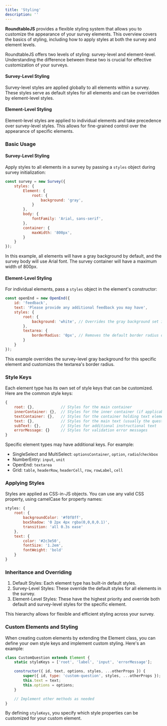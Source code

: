 ```yaml
---
title: 'Styling'
description: ''
---
```


**RoundtableJS** provides a flexible styling system that allows you to customize the appearance of your survey elements. This overview covers the basics of styling, including how to apply styles at both the survey and element levels.

RoundtableJS offers two levels of styling: survey-level and element-level. Understanding the difference between these two is crucial for effective customization of your surveys.

#### Survey-Level Styling

Survey-level styles are applied globally to all elements within a survey. These styles serve as default styles for all elements and can be overridden by element-level styles.

#### Element-Level Styling

Element-level styles are applied to individual elements and take precedence over survey-level styles. This allows for fine-grained control over the appearance of specific elements.

### Basic Usage

#### Survey-Level Styling

Apply styles to all elements in a survey by passing a `styles` object during survey initialization:

```javascript
const survey = new Survey({
    styles: {
        Element: {
            root: {
                background: 'gray',
            }
        },
        body: {
            fontFamily: 'Arial, sans-serif',
        },
        container: {
            maxWidth: '800px',
        }
    }
});
```

In this example, all elements will have a gray background by default, and the survey body will use Arial font. The survey container will have a maximum width of 800px.

#### Element-Level Styling

For individual elements, pass a `styles` object in the element's constructor:

```javascript
const openEnd = new OpenEnd({
    id: 'feedback',
    text: 'Please provide any additional feedback you may have',
    styles: {
        root: {
            background: 'white', // Overrides the gray background set in the survey styles
        },
        textarea: {
            borderRadius: '0px', // Removes the default border radius only on this textarea
        }
    }
});
```

This example overrides the survey-level gray background for this specific element and customizes the textarea's border radius.

### Style Keys

Each element type has its own set of style keys that can be customized. Here are the common style keys:

```javascript
{
    root: {},            // Styles for the main container
    innerContainer: {},  // Styles for the inner container (if applicable)
    textContainer: {},   // Styles for the container holding text elements
    text: {},            // Styles for the main text (usually the question text)
    subText: {},         // Styles for additional instructional text
    errorMessage: {}     // Styles for validation error messages
}
```

Specific element types may have additional keys. For example:

- SingleSelect and MultiSelect: `optionsContainer`, `option`, `radio`/`checkbox`
- NumberEntry: `input`, `unit`
- OpenEnd: `textarea`
- Grid: `table`, `headerRow`, `headerCell`, `row`, `rowLabel`, `cell`

### Applying Styles

Styles are applied as CSS-in-JS objects. You can use any valid CSS property, using camelCase for property names:

```javascript
styles: {
    root: {
        backgroundColor: '#f0f8ff',
        boxShadow: '0 2px 4px rgba(0,0,0,0.1)',
        transition: 'all 0.3s ease'
    },
    text: {
        color: '#2c3e50',
        fontSize: '1.2em',
        fontWeight: 'bold'
    }
}
```

### Inheritance and Overriding

1. Default Styles: Each element type has built-in default styles.
2. Survey-Level Styles: These override the default styles for all elements in the survey.
3. Element-Level Styles: These have the highest priority and override both default and survey-level styles for the specific element.

This hierarchy allows for flexible and efficient styling across your survey.

### Custom Elements and Styling

When creating custom elements by extending the Element class, you can define your own style keys and implement custom styling. Here's an example:

```javascript
class CustomQuestion extends Element {
    static styleKeys = ['root', 'label', 'input', 'errorMessage'];

    constructor({ id, text, options, styles, ...otherProps }) {
        super({ id, type: 'custom-question', styles, ...otherProps });
        this.text = text;
        this.options = options;
    }

    // Implement other methods as needed
}
```

By defining `styleKeys`, you specify which style properties can be customized for your custom element.